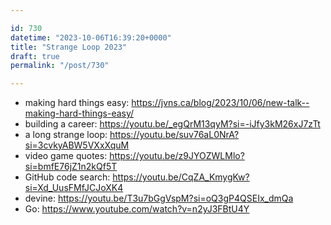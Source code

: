 ```yaml
---

id: 730
datetime: "2023-10-06T16:39:20+0000"
title: "Strange Loop 2023"
draft: true
permalink: "/post/730"

---
```




- making hard things easy: https://jvns.ca/blog/2023/10/06/new-talk--making-hard-things-easy/
- building a career: https://youtu.be/_egQrM13qyM?si=-iJfy3kM26xJ7zTt
- a long strange loop: https://youtu.be/suv76aL0NrA?si=3cvkyABW5VXxXquM
- video game quotes: https://youtu.be/z9JYOZWLMlo?si=bmfE76jZ1n2kQf5T
- GitHub code search: https://youtu.be/CqZA_KmygKw?si=Xd_UusFMfJCJoXK4
- devine: https://youtu.be/T3u7bGgVspM?si=oQ3gP4QSEIx_dmQa 
- Go: https://www.youtube.com/watch?v=n2yJ3FBtU4Y
